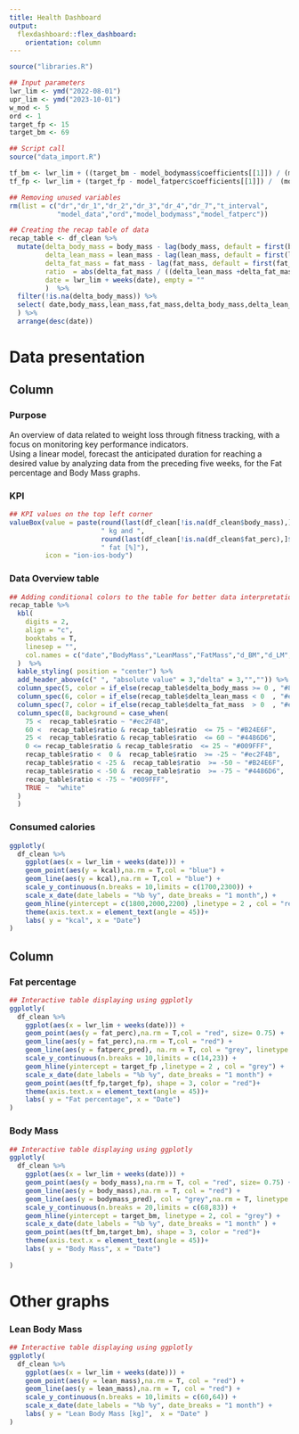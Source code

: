 ```yaml
---
title: Health Dashboard
output:
  flexdashboard::flex_dashboard:
    orientation: column
---
```


```r

source("libraries.R")

## Input parameters 
lwr_lim <- ymd("2022-08-01")
upr_lim <- ymd("2023-10-01")
w_mod <- 5
ord <- 1
target_fp <- 15
target_bm <- 69

## Script call 
source("data_import.R")

tf_bm <- lwr_lim + ((target_bm - model_bodymass$coefficients[[1]]) / (model_bodymass$coefficients[[2]])) *7
tf_fp <- lwr_lim + (target_fp - model_fatperc$coefficients[[1]]) /  (model_fatperc$coefficients[[2]])*7

## Removing unused variables 
rm(list = c("dr","dr_1","dr_2","dr_3","dr_4","dr_7","t_interval",
            "model_data","ord","model_bodymass","model_fatperc"))

```

```r

## Creating the recap table of data
recap_table <- df_clean %>%
  mutate(delta_body_mass = body_mass - lag(body_mass, default = first(body_mass)),
         delta_lean_mass = lean_mass - lag(lean_mass, default = first(lean_mass)),
         delta_fat_mass = fat_mass - lag(fat_mass, default = first(fat_mass)),
         ratio  = abs(delta_fat_mass / ((delta_lean_mass +delta_fat_mass +  delta_body_mass )/2) *100) * sign(delta_body_mass),
         date = lwr_lim + weeks(date), empty = ""
         )  %>% 
  filter(!is.na(delta_body_mass)) %>% 
  select( date,body_mass,lean_mass,fat_mass,delta_body_mass,delta_lean_mass,delta_fat_mass,empty, ratio 
  ) %>% 
  arrange(desc(date))

```

Data presentation {data-icon="fa-table"}
=====================================     

Column {data-width=500}
-----------------------------------------------------------------------

### Purpose {data-height=100}

An overview of data related to weight loss through fitness tracking, with a focus on monitoring key performance indicators.  
Using a linear model, forecast the anticipated duration for reaching a desired value by analyzing data from the preceding five weeks, for the Fat percentage and Body Mass graphs.

### KPI 

```r

## KPI values on the top left corner 
valueBox(value = paste(round(last(df_clean[!is.na(df_clean$body_mass),]$body_mass),2),
                       " kg and ", 
                       round(last(df_clean[!is.na(df_clean$fat_perc),]$fat_perc),2),
                       " fat [%]"),
         icon = "ion-ios-body")

```

### Data Overview table {data-height=250}

```r

## Adding conditional colors to the table for better data interpretation
recap_table %>%
  kbl(
    digits = 2,
    align = "c",
    booktabs = T,
    linesep = "",
    col.names = c("date","BodyMass","LeanMass","FatMass","d_BM","d_LM","d_FM","  ","perc")
  )  %>% 
  kable_styling( position = "center") %>%
  add_header_above(c(" ", "absolute value" = 3,"delta" = 3,"","")) %>% 
  column_spec(5, color = if_else(recap_table$delta_body_mass >= 0 , "#808080","black")) %>% 
  column_spec(6, color = if_else(recap_table$delta_lean_mass < 0  , "#ec2F4B","#009FFF")) %>% 
  column_spec(7, color = if_else(recap_table$delta_fat_mass  > 0  , "#ec2F4B","#009FFF")) %>%
  column_spec(8, background = case_when(
    75 <  recap_table$ratio ~ "#ec2F4B",
    60 <  recap_table$ratio & recap_table$ratio  <= 75 ~ "#B24E6F",
    25 <  recap_table$ratio & recap_table$ratio  <= 60 ~ "#4486D6",
    0 <= recap_table$ratio & recap_table$ratio  <= 25 ~ "#009FFF",
    recap_table$ratio <  0 &  recap_table$ratio  >= -25 ~ "#ec2F4B",
    recap_table$ratio < -25 &  recap_table$ratio  >= -50 ~ "#B24E6F",
    recap_table$ratio < -50 &  recap_table$ratio  >= -75 ~ "#4486D6",
    recap_table$ratio < -75 ~ "#009FFF",
    TRUE ~  "white"
  )
  ) 

```

### Consumed calories {data-height=250}

```r

ggplotly(
  df_clean %>%
    ggplot(aes(x = lwr_lim + weeks(date))) +
    geom_point(aes(y = kcal),na.rm = T,col = "blue") +
    geom_line(aes(y = kcal),na.rm = T,col = "blue") +
    scale_y_continuous(n.breaks = 10,limits = c(1700,2300)) +
    scale_x_date(date_labels = "%b %y", date_breaks = "1 month",) +
    geom_hline(yintercept = c(1800,2000,2200) ,linetype = 2 , col = "red")+
    theme(axis.text.x = element_text(angle = 45))+
    labs( y = "kcal", x = "Date")
)

```




Column {data-width=500}
-----------------------------------------------------------------------

### Fat percentage

```r

## Interactive table displaying using ggplotly
ggplotly(
  df_clean %>% 
    ggplot(aes(x = lwr_lim + weeks(date))) +
    geom_point(aes(y = fat_perc),na.rm = T,col = "red", size= 0.75) +
    geom_line(aes(y = fat_perc),na.rm = T,col = "red") +
    geom_line(aes(y = fatperc_pred), na.rm = T, col = "grey", linetype = 3) +
    scale_y_continuous(n.breaks = 10,limits = c(14,23)) +
    geom_hline(yintercept = target_fp ,linetype = 2 , col = "grey") +
    scale_x_date(date_labels = "%b %y", date_breaks = "1 month") + 
    geom_point(aes(tf_fp,target_fp), shape = 3, color = "red")+
    theme(axis.text.x = element_text(angle = 45))+
    labs( y = "Fat percentage", x = "Date")
)

```

### Body Mass

```r

## Interactive table displaying using ggplotly
ggplotly(
  df_clean %>%   
    ggplot(aes(x = lwr_lim + weeks(date))) +
    geom_point(aes(y = body_mass),na.rm = T, col = "red", size= 0.75) +
    geom_line(aes(y = body_mass),na.rm = T, col = "red") +
    geom_line(aes(y = bodymass_pred), col = "grey",na.rm = T, linetype = 3) +
    scale_y_continuous(n.breaks = 20,limits = c(68,83)) +
    geom_hline(yintercept = target_bm, linetype = 2, col = "grey") +
    scale_x_date(date_labels = "%b %y", date_breaks = "1 month" ) +
    geom_point(aes(tf_bm,target_bm), shape = 3, color = "red")+
    theme(axis.text.x = element_text(angle = 45))+
    labs( y = "Body Mass", x = "Date")
  
)

```

Other graphs {data-icon="fa-signal"}
===================================== 

### Lean Body Mass

```r

## Interactive table displaying using ggplotly
ggplotly(
  df_clean %>% 
    ggplot(aes(x = lwr_lim + weeks(date))) +
    geom_point(aes(y = lean_mass),na.rm = T, col = "red") +
    geom_line(aes(y = lean_mass),na.rm = T, col = "red") +
    scale_y_continuous(n.breaks = 10,limits = c(60,64)) +
    scale_x_date(date_labels = "%b %y", date_breaks = "1 month") +
    labs( y = "Lean Body Mass [kg]",  x = "Date" )
)

```

 

